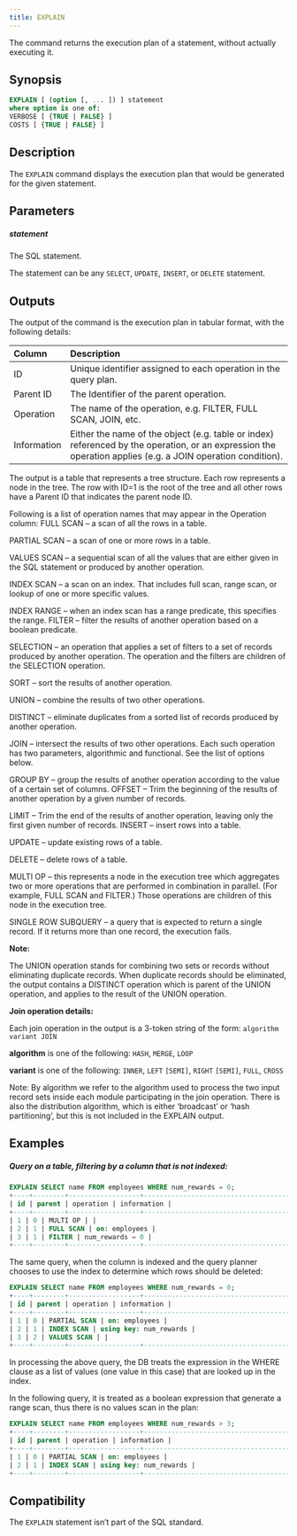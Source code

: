 ---
title: EXPLAIN
---

The command returns the execution plan of a statement, without actually executing it.

## Synopsis

```sql
EXPLAIN [ (option [, ... ]) ] statement
where option is one of:
VERBOSE [ {TRUE | FALSE} ]
COSTS [ {TRUE | FALSE} ]
```

## Description

The `EXPLAIN` command displays the execution plan that would be generated for the given statement.


## Parameters

##### statement

The SQL statement.

The statement can be any `SELECT`, `UPDATE`, `INSERT`, or `DELETE` statement.

## Outputs


The output of the command is the execution plan in tabular format, with the following details:


|**Column**|**Description**|
| :- | :- |
|ID|Unique identifier assigned to each operation in the query plan.|
|Parent ID|The Identifier of the parent operation.|
|Operation|The name of the operation, e.g. FILTER, FULL SCAN, JOIN, etc.|
|Information|Either the name of the object (e.g. table or index) referenced by the operation, or an expression the operation applies (e.g. a JOIN operation condition).|


The output is a table that represents a tree structure. Each row represents a node in the tree. The row with ID=1 is the root of the tree and all other rows have a Parent ID that indicates the parent node ID.

Following is a list of operation names that may appear in the Operation column: FULL SCAN – a scan of all the rows in a table.

PARTIAL SCAN – a scan of one or more rows in a table.

VALUES SCAN – a sequential scan of all the values that are either given in the SQL statement or produced by another operation.

INDEX SCAN – a scan on an index. That includes full scan, range scan, or lookup of one or more specific values.

INDEX RANGE – when an index scan has a range predicate, this specifies the range. FILTER – filter the results of another operation based on a boolean predicate.

SELECTION – an operation that applies a set of filters to a set of records produced by another operation. The operation and the filters are children of the SELECTION operation.

SORT – sort the results of another operation.

UNION – combine the results of two other operations.

DISTINCT – eliminate duplicates from a sorted list of records produced by another operation.

JOIN – intersect the results of two other operations. Each such operation has two parameters, algorithmic and functional. See the list of options below.

GROUP BY – group the results of another operation according to the value of a certain set of columns. OFFSET – Trim the beginning of the results of another operation by a given number of records.

LIMIT – Trim the end of the results of another operation, leaving only the first given number of records. INSERT – insert rows into a table.

UPDATE – update existing rows of a table.

DELETE – delete rows of a table.

MULTI OP – this represents a node in the execution tree which aggregates two or more operations that are performed in combination in parallel. (For example, FULL SCAN and FILTER.) Those operations are children of this node in the execution tree.

SINGLE ROW SUBQUERY – a query that is expected to return a single record. If it returns more than one record, the execution fails.


**Note:**

The UNION operation stands for combining two sets or records without eliminating duplicate records. When duplicate records should be eliminated, the output contains a DISTINCT operation which is parent of the UNION operation, and applies to the result of the UNION operation.


**Join operation details:**

Each join operation in the output is a 3-token string of the form: `algorithm variant JOIN`

**algorithm** is one of the following: `HASH`, `MERGE`, `LOOP`

**variant** is one of the following: `INNER`, `LEFT` `[SEMI]`, `RIGHT` `[SEMI]`, `FULL`, `CROSS`

<Note> Note: By algorithm we refer to the algorithm used to process the two input record sets inside each module participating in the join operation. There is also the distribution algorithm, which is either ‘broadcast’ or ‘hash partitioning’, but this is not included in the EXPLAIN output. </Note>



## Examples

##### Query on a table, filtering by a column that is not indexed:

```SQL
EXPLAIN SELECT name FROM employees WHERE num_rewards = 0;
+----+--------+------------------+-----------------------------------------+
| id | parent | operation | information |
+----+--------+------------------+-----------------------------------------+
| 1 | 0 | MULTI OP | |
| 2 | 1 | FULL SCAN | on: employees |
| 3 | 1 | FILTER | num_rewards = 0 |
+----+--------+------------------+-----------------------------------------+
```

The same query, when the column is indexed and the query planner chooses to use the index to determine
which rows should be deleted:

```sql
EXPLAIN SELECT name FROM employees WHERE num_rewards = 0;
+----+--------+------------------+-----------------------------------------+
| id | parent | operation | information |
+----+--------+------------------+-----------------------------------------+
| 1 | 0 | PARTIAL SCAN | on: employees |
| 2 | 1 | INDEX SCAN | using key: num_rewards |
| 3 | 2 | VALUES SCAN | |
+----+--------+------------------+-----------------------------------------+
```

In processing the above query, the DB treats the expression in the WHERE clause as a list of values (one
value in this case) that are looked up in the index.

In the following query, it is treated as a boolean expression that generate a range scan, thus there is no values
scan in the plan:

```sql
EXPLAIN SELECT name FROM employees WHERE num_rewards > 3;
+----+--------+------------------+-----------------------------------------+
| id | parent | operation | information |
+----+--------+------------------+-----------------------------------------+
| 1 | 0 | PARTIAL SCAN | on: employees |
| 2 | 1 | INDEX SCAN | using key: num_rewards |
+----+--------+------------------+-----------------------------------------+
```

## Compatibility

The `EXPLAIN` statement isn’t part of the SQL standard.